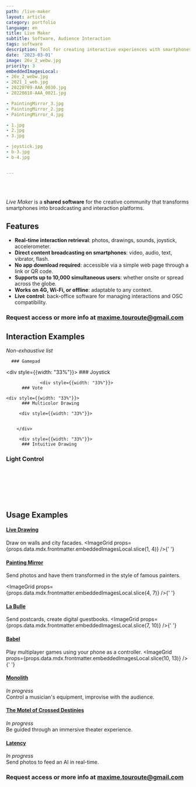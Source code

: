 ```yaml
---
path: /live-maker
layout: article
category: portfolio
language: en
title: Live Maker
subtitle: Software, Audience Interaction
tags: software
description: Tool for creating interactive experiences with smartphones
date: '2023-03-01'
image: 26v_2_webw.jpg
priority: 3
embeddedImagesLocal:
- 26v_2_webw.jpg
- 2021_1_web.jpg
- 20220709-AAA_0030.jpg
- 20220818-AAA_0021.jpg

- PaintingMirror_3.jpg 
- PaintingMirror_2.jpg
- PaintingMirror_4.jpg

- 1.jpg
- 2.jpg
- 3.jpg

- joystick.jpg
- b-3.jpg
- b-4.jpg 


---
```


<br/>
<br/>

_Live Maker_ is a **shared software** for the creative community that transforms smartphones into broadcasting and interaction platforms.


## Features

* **Real-time interaction retrieval**: photos, drawings, sounds, joystick, accelerometer.
* **Direct content broadcasting on smartphones**: video, audio, text, vibrator, flash.
* **No app download required**: accessible via a simple web page through a link or QR code.
* **Supports up to 10,000 simultaneous users**: whether onsite or spread across the globe.
* **Works on 4G, Wi-Fi, or offline**: adaptable to any context.
* **Live control**: back-office software for managing interactions and OSC compatibility.


### Request access or more info at [maxime.touroute@gmail.com](mailto:maxime.touroute@gmail.com)


## Interaction Examples
_Non-exhaustive list_

<div style={{backgroundColor: '', display: 'flex', flexDirection: 'row', alignItems: 'center', justifyContent: 'space-between'}}>
      <div style={{width: "33%"}}>

      ### Gamepad

<ResponsiveIframe
  src="https://youtube.com/embed/5J16GKME4SE"
  width="1080"
  height="1920"
/>
        </div> 
              <div style={{width: "33%"}}>
       ### Joystick
<ResponsiveIframe
  src="https://youtube.com/embed/bzQ6nPaoRfI"
  width="1080"
  height="1920"
/>
        </div> 

     
                 <div style={{width: "33%"}}>
          ### Vote
<ResponsiveIframe
  src="https://youtube.com/embed/UkP0KwxRn7M"
  width="1080"
  height="1920"
/>
        </div> 
        
</div>

<div style={{backgroundColor: '', display: 'flex', flexDirection: 'row', alignItems: 'center', justifyContent: 'space-between'}}>

    <div style={{width: "33%"}}>
          ### Multicolor Drawing
<ResponsiveIframe
  src="https://youtube.com/embed/vRFPCrcx5xU"
  width="1080"
  height="1920"
/>
        </div> 

         <div style={{width: "33%"}}>
          

        </div> 

         <div style={{width: "33%"}}>
          ### Intuitive Drawing
<ResponsiveIframe
  src="https://youtube.com/embed/udvb6tbj2CA"
  width="1080"
  height="1920"
/>
        </div> 

</div>

 ### Light Control
<ResponsiveIframe
  src="https://youtube.com/embed/KMXblserA1g"
  width="1920"
  height="1080"
/>


<br/>
<br/>
<br/>
<br/>
<br/>

## Usage Examples

#### [Live Drawing](/livedrawing)
Draw on walls and city facades.
<ImageGrid props={props.data.mdx.frontmatter.embeddedImagesLocal.slice(1, 4)} />{' '}

#### [Painting Mirror]()
Send photos and have them transformed in the style of famous painters.

<ImageGrid props={props.data.mdx.frontmatter.embeddedImagesLocal.slice(4, 7)} />{' '}


#### [La Bulle](/la-bulle)
Send postcards, create digital guestbooks.
<ImageGrid props={props.data.mdx.frontmatter.embeddedImagesLocal.slice(7, 10)} />{' '}


#### [Babel](/babel)
Play multiplayer games using your phone as a controller.
<ImageGrid props={props.data.mdx.frontmatter.embeddedImagesLocal.slice(10, 13)} />{' '}

#### [Monolith](/monolith)
_In progress_  
Control a musician's equipment, improvise with the audience.

#### [The Motel of Crossed Destinies](/motel-destins-croises)
_In progress_  
Be guided through an immersive theater experience.

#### [Latency](/latency)
_In progress_  
Send photos to feed an AI in real-time.


### Request access or more info at [maxime.touroute@gmail.com](mailto:maxime.touroute@gmail.com)
